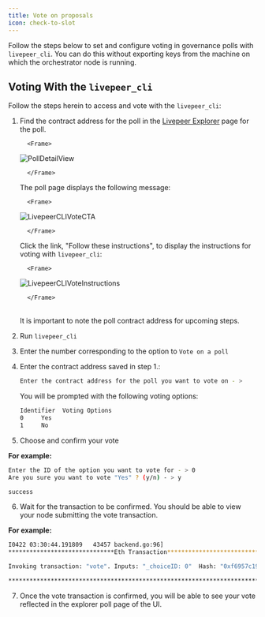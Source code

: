 ```yaml
---
title: Vote on proposals
icon: check-to-slot
---
```


Follow the steps below to set and configure voting in governance polls with
`livepeer_cli`. You can do this without exporting keys from the machine on which
the orchestrator node is running.

## Voting With the `livepeer_cli`

Follow the steps herein to access and vote with the `livepeer_cli`:

1.  Find the contract address for the poll in the
    [Livepeer Explorer](https://explorer.livepeer.org/voting) page for the poll.

          <Frame>

    ![PollDetailView](/images/poll.png)

          </Frame>

    The poll page displays the following message:

          <Frame>

    ![LivepeerCLIVoteCTA](/images/vote-livepeer-cli.png)

          </Frame>

    Click the link, "Follow these instructions", to display the instructions for
    voting with `livepeer_cli`:

          <Frame>

    ![LivepeerCLIVoteInstructions](/images/vote-livepeer-cli-instructions.png)

          </Frame>

    <br />
    <Info>
      It is important to note the poll contract address for upcoming steps.
    </Info>

2.  Run `livepeer_cli`

3.  Enter the number corresponding to the option to `Vote on a poll`

4.  Enter the contract address saved in step 1.:

    ```bash
    Enter the contract address for the poll you want to vote on - >
    ```

    You will be prompted with the following voting options:

    ```bash
    Identifier  Voting Options
    0     Yes
    1     No
    ```

5.  Choose and confirm your vote

**For example:**

```bash
Enter the ID of the option you want to vote for - > 0
Are you sure you want to vote "Yes" ? (y/n) - > y

success
```

6. Wait for the transaction to be confirmed. You should be able to view your
   node submitting the vote transaction.

**For example:**

```bash
I0422 03:30:44.191809   43457 backend.go:96]
******************************Eth Transaction******************************

Invoking transaction: "vote". Inputs: "_choiceID: 0"  Hash: "0xf6957c190f1f16fc2ca4a93846903eb435c5e08fa7f6f40b6e159aab6d74905f".

**************************************************************************
```

7. Once the vote transaction is confirmed, you will be able to see your vote
   reflected in the explorer poll page of the UI.
